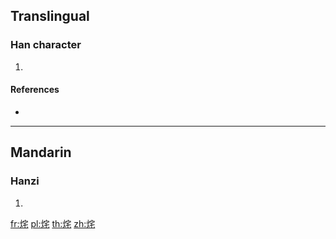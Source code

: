 {{character info/new}}
==Translingual==

===Han character===
{{Han char|rn=86|rad=火|as=06|sn=10|four=93814|canj=FJHP|ids=⿰火宅}}

# {{defn|Han|sort=火06}}

====References====
* {{Han ref|kx=0671.070|dkj=19024|hdz=32201.020|uh=70E2|ud=28898|bh=D270|bd=53872}}

----

==Mandarin==

===Hanzi===
{{cmn-hanzi|pin=[[zhè]] ([[zhe4]])|wg=che<sup>4</sup>}}

# {{defn|lang=cmn|sort=火06}}

[[fr:烢]]
[[pl:烢]]
[[th:烢]]
[[zh:烢]]